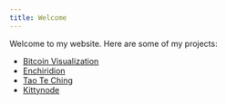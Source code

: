 ```yaml
---
title: Welcome
---
```


Welcome to my website. Here are some of my projects:

- [Bitcoin Visualization](https://bitcoin-visualization.pages.dev)
- [Enchiridion](https://enchiridion.pages.dev)
- [Tao Te Ching](https://tao-thing.pages.dev)
- [Kittynode](https://kittynode.io)
